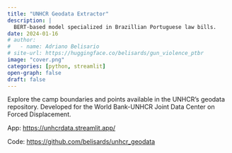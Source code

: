 ```yaml
---
title: "UNHCR Geodata Extractor"
description: |
  BERT-based model specialized in Brazillian Portuguese law bills.
date: 2024-01-16
# author: 
#   - name: Adriano Belisario
# site-url: https://huggingface.co/belisards/gun_violence_ptbr
image: "cover.png"
categories: [python, streamlit]
open-graph: false
draft: false
---
```


Explore the camp boundaries and points available in the UNHCR’s geodata repository. Developed for the World Bank-UNHCR Joint Data Center on Forced Displacement.

App: [https://unhcrdata.streamlit.app/](https://unhcrdata.streamlit.app/)

Code: [https://github.com/belisards/unhcr_geodata](https://www.jointdatacenter.org/openbuildings/)